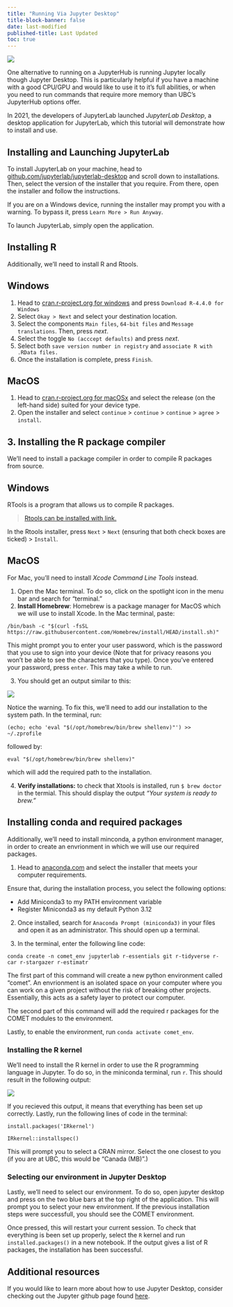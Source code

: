 ```yaml
---
title: "Running Via Jupyter Desktop"
title-block-banner: false
date: last-modified
published-title: Last Updated
toc: true
---
```


![](../media/installing_via_app.png)

One alternative to running on a JupyterHub is running Jupyter locally though Jupyter Desktop. This is particularly helpful if you have a machine with a good CPU/GPU and would like to use it to it's full abilities, or when you need to run commands that require more memory than UBC's JupyterHub options offer.

In 2021, the developers of JupyterLab launched *JupyterLab Desktop*, a desktop application for JupyterLab, which this tutorial will demonstrate how to install and use.

## Installing and Launching JupyterLab

To install JupyterLab on your machine, head to [github.com/jupyterlab/jupyterlab-desktop](https://github.com/jupyterlab/jupyterlab-desktop?tab=readme-ov-file) and scroll down to installations. Then, select the version of the installer that you require. From there, open the installer and follow the instructions.

::: callout-warning
If you are on a Windows device, running the installer may prompt you with a warning. To bypass it, press `Learn More > Run Anyway`.
:::

To launch JupyterLab, simply open the application.

## Installing R

Additionally, we'll need to install R and Rtools.

::: panel-tabset
## Windows

1.  Head to [cran.r-project.org for windows](https://cran.r-project.org/bin/windows/base/) and press `Download R-4.4.0 for Windows`
2.  Select `Okay > Next` and select your destination location.
3.  Select the components `Main files`, `64-bit files` and `Message translations`. Then, press *next*.
4.  Select the toggle `No (acccept defaults)` and press *next*.
5.  Select both `save version number in registry` and `associate R with .RData files.`
6.  Once the installation is complete, press `Finish`.

## MacOS

1.  Head to [cran.r-project.org for macOSx](https://cran.r-project.org/bin/macosx/) and select the release (on the left-hand side) suited for your device type.
2.  Open the installer and select `continue` \> `continue` \> `continue` \> `agree` \> `install`.
:::

## 3. Installing the R package compiler

We'll need to install a package compiler in order to compile R packages from source.

::: panel-tabset

## Windows

RTools is a program that allows us to compile R packages.

> [Rtools can be installed with link.](https://cran.r-project.org/bin/windows/Rtools/rtools44/files/rtools44-6104-6039.exe)

In the Rtools installer, press `Next` \> `Next` (ensuring that both check boxes are ticked) \> `Install`.

## MacOS

For Mac, you'll need to install *Xcode Command Line Tools* instead.

1.  Open the Mac terminal. To do so, click on the spotlight icon in the menu bar and search for “terminal.”
2.  **Install Homebrew**: Homebrew is a package manager for MacOS which we will use to install Xcode. In the Mac terminal, paste:

`/bin/bash -c "$(curl -fsSL https://raw.githubusercontent.com/Homebrew/install/HEAD/install.sh)"`

This might prompt you to enter your user password, which is the password that you use to sign into your device (Note that for privacy reasons you won't be able to see the characters that you type). Once you've entered your password, press `enter`. This may take a while to run.

3. You should get an output similar to this:

![](../media/Screenshot%202024-06-07%20193820.png)

Notice the warning. To fix this, we'll need to add our installation to the system path. In the terminal, run:

`(echo; echo 'eval "$(/opt/homebrew/bin/brew shellenv)"') >> ~/.zprofile`

followed by:

`eval "$(/opt/homebrew/bin/brew shellenv)"`

which will add the required path to the installation.

4.  **Verify installations:** to check that Xtools is installed, run `$ brew doctor` in the termial. This should display the output *"Your system is ready to brew."*

:::


## Installing conda and required packages

Additionally, we'll need to install minconda, a python environment manager, in order to create an envrionment in which we will use our required packages.

1.  Head to [anaconda.com](https://docs.anaconda.com/free/miniconda/) and select the installer that meets your computer requirements.

::: callout-warning
Ensure that, during the installation process, you select the following options:

- Add Miniconda3 to my PATH environment variable
- Register Miniconda3 as my default Python 3.12

:::

2.  Once installed, search for `Anaconda Prompt (miniconda3)` in your files and open it as an administrator. This should open up a terminal.

3. In the terminal, enter the following line code:

`conda create -n comet_env jupyterlab r-essentials git r-tidyverse r-car r-stargazer r-estimatr`

The first part of this command will create a new python environment called "comet". An envrionment is an isolated space on your computer where you can work on a given project without the risk of breaking other projects. Essentially, this acts as a safety layer to protect our computer. 

The second part of this command will add the required r packages for the COMET modules to the environment. 

Lastly, to enable the environment, run `conda activate comet_env`.

### Installing the R kernel

We'll need to install the R kernel in order to use the R programming language in Jupyter. To do so, in the miniconda terminal, run `r`. This should result in the following output:

![](../media/r_activation.png){width="200," fig-alt="press `r` in the terminal to activate the r terminal." fig-align="center"}

If you recieved this output, it means that everything has been set up correctly. Lastly, run the following lines of code in the terminal:

`install.packages('IRkernel')`

`IRkernel::installspec()`

This will prompt you to select a CRAN mirror. Select the one closest to you (if you are at UBC, this would be "Canada (MB)".)

### Selecting our environment in Jupyter Desktop

Lastly, we'll need to select our environment. To do so, open jupyter desktop and press on the two blue bars at the top right of the application. This will prompt you to select your new environment. If the previous installation steps were successfull, you should see the COMET environment.

Once pressed, this will restart your current session. To check that everything is been set up properly, select the `R` kernel and run `installed.packages()` in a new notebook. If the output gives a list of R packages, the installation has been successful.

## Additional resources

If you would like to learn more about how to use Jupyter Desktop, consider checking out the Jupyter github page found [here](https://github.com/jupyterlab/jupyterlab-desktop?tab=readme-ov-file).